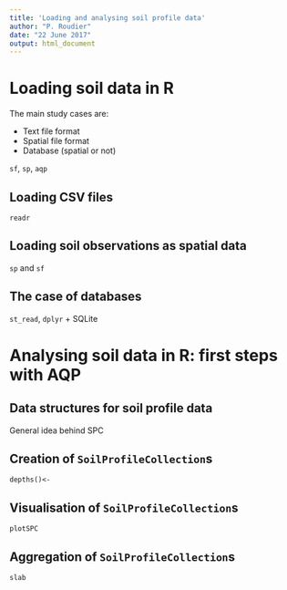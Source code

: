 ```yaml
---
title: 'Loading and analysing soil profile data'
author: "P. Roudier"
date: "22 June 2017"
output: html_document
---
```


# Loading soil data in R

The main study cases are:

- Text file format
- Spatial file format
- Database (spatial or not)
 
`sf`, `sp`, `aqp`

## Loading CSV files

`readr`

## Loading soil observations as spatial data

`sp` and `sf`

## The case of databases

`st_read`, `dplyr` + SQLite 

# Analysing soil data in R: first steps with AQP

## Data structures for soil profile data 

General idea behind SPC

## Creation of `SoilProfileCollection`s

`depths()<-`

## Visualisation of `SoilProfileCollection`s

`plotSPC`

## Aggregation of `SoilProfileCollection`s

`slab`
